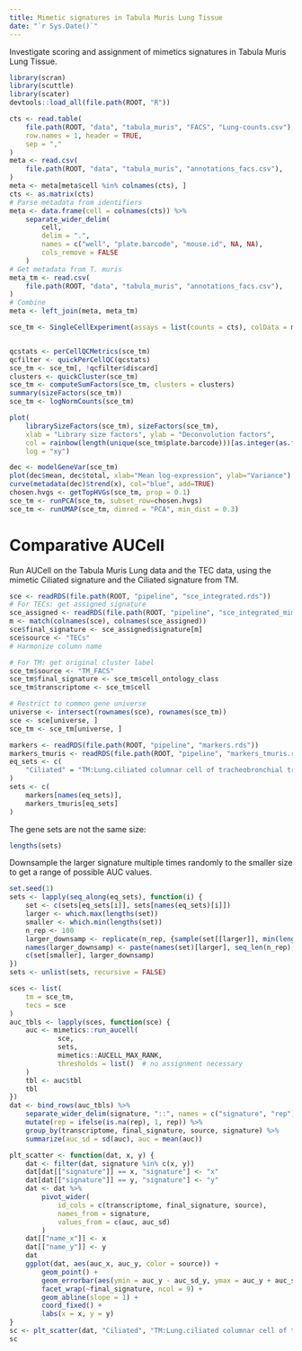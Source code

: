 ```yaml
---
title: Mimetic signatures in Tabula Muris Lung Tissue
date: "`r Sys.Date()`"
---
```


Investigate scoring and assignment of mimetics signatures in Tabula Muris Lung
Tissue.


```r
library(scran)
library(scuttle)
library(scater)
devtools::load_all(file.path(ROOT, "R"))
```


```r
cts <- read.table(
    file.path(ROOT, "data", "tabula_muris", "FACS", "Lung-counts.csv"),
    row.names = 1, header = TRUE,
    sep = ","
)
meta <- read.csv(
    file.path(ROOT, "data", "tabula_muris", "annotations_facs.csv"),
)
meta <- meta[meta$cell %in% colnames(cts), ]
cts <- as.matrix(cts)
# Parse metadata from identifiers
meta <- data.frame(cell = colnames(cts)) %>%
    separate_wider_delim(
        cell,
        delim = ".",
        names = c("well", "plate.barcode", "mouse.id", NA, NA),
        cols_remove = FALSE
    )
# Get metadata from T. muris
meta_tm <- read.csv(
    file.path(ROOT, "data", "tabula_muris", "annotations_facs.csv"),
)
# Combine
meta <- left_join(meta, meta_tm)

sce_tm <- SingleCellExperiment(assays = list(counts = cts), colData = meta)
```

```r
```

```r
qcstats <- perCellQCMetrics(sce_tm)
qcfilter <- quickPerCellQC(qcstats)
sce_tm <- sce_tm[, !qcfilter$discard]
clusters <- quickCluster(sce_tm)
sce_tm <- computeSumFactors(sce_tm, clusters = clusters)
summary(sizeFactors(sce_tm))
sce_tm <- logNormCounts(sce_tm)

plot(
    librarySizeFactors(sce_tm), sizeFactors(sce_tm),
    xlab = "Library size factors", ylab = "Deconvolution factors",
    col = rainbow(length(unique(sce_tm$plate.barcode)))[as.integer(as.factor(sce_tm$plate.barcode))],
    log = "xy")

dec <- modelGeneVar(sce_tm)
plot(dec$mean, dec$total, xlab="Mean log-expression", ylab="Variance")
curve(metadata(dec)$trend(x), col="blue", add=TRUE)
chosen.hvgs <- getTopHVGs(sce_tm, prop = 0.1)
sce_tm <- runPCA(sce_tm, subset_row=chosen.hvgs)
sce_tm <- runUMAP(sce_tm, dimred = "PCA", min_dist = 0.3)
```

# Comparative AUCell

Run AUCell on the Tabula Muris Lung data and the TEC data, using the mimetic
Ciliated signature and the Ciliated signature from TM.

```r
sce <- readRDS(file.path(ROOT, "pipeline", "sce_integrated.rds"))
# For TECs: get assigned signature
sce_assigned <- readRDS(file.path(ROOT, "pipeline", "sce_integrated_mimetics.rds"))
m <- match(colnames(sce), colnames(sce_assigned))
sce$final_signature <- sce_assigned$signature[m]
sce$source <- "TECs"
# Harmonize column name

# For TM: get original cluster label
sce_tm$source <- "TM_FACS"
sce_tm$final_signature <- sce_tm$cell_ontology_class
sce_tm$transcriptome <- sce_tm$cell

# Restrict to common gene universe
universe <- intersect(rownames(sce), rownames(sce_tm))
sce <- sce[universe, ]
sce_tm <- sce_tm[universe, ]

markers <- readRDS(file.path(ROOT, "pipeline", "markers.rds"))
markers_tmuris <- readRDS(file.path(ROOT, "pipeline", "markers_tmuris.rds"))
eq_sets <- c(
    "Ciliated" = "TM:Lung.ciliated columnar cell of tracheobronchial tree"
)
sets <- c(
    markers[names(eq_sets)],
    markers_tmuris[eq_sets]
)
```

The gene sets are not the same size:

```r
lengths(sets)
```

Downsample the larger signature multiple times randomly to the smaller size to
get a range of possible AUC values.

```r
set.seed(1)
sets <- lapply(seq_along(eq_sets), function(i) {
    set <- c(sets[eq_sets[i]], sets[names(eq_sets)[i]])
    larger <- which.max(lengths(set))
    smaller <- which.min(lengths(set))
    n_rep <- 100
    larger_downsamp <- replicate(n_rep, {sample(set[[larger]], min(lengths(set)))}, simplify = FALSE)
    names(larger_downsamp) <- paste(names(set)[larger], seq_len(n_rep), sep = "::")
    c(set[smaller], larger_downsamp)
})
sets <- unlist(sets, recursive = FALSE)
```

```r
sces <- list(
    tm = sce_tm,
    tecs = sce
)
auc_tbls <- lapply(sces, function(sce) {
    auc <- mimetics::run_aucell(
            sce,
            sets,
            mimetics::AUCELL_MAX_RANK,
            thresholds = list()  # no assignment necessary
    )
    tbl <- auc$tbl
    tbl
})
dat <- bind_rows(auc_tbls) %>%
    separate_wider_delim(signature, "::", names = c("signature", "rep"), too_few = "align_start") %>%
    mutate(rep = ifelse(is.na(rep), 1, rep)) %>%
    group_by(transcriptome, final_signature, source, signature) %>%
    summarize(auc_sd = sd(auc), auc = mean(auc))

```

```r
plt_scatter <- function(dat, x, y) {
    dat <- filter(dat, signature %in% c(x, y))
    dat[dat[["signature"]] == x, "signature"] <- "x"
    dat[dat[["signature"]] == y, "signature"] <- "y"
    dat <- dat %>%
        pivot_wider(
            id_cols = c(transcriptome, final_signature, source),
            names_from = signature,
            values_from = c(auc, auc_sd)
        )
    dat[["name_x"]] <- x
    dat[["name_y"]] <- y
    dat
    ggplot(dat, aes(auc_x, auc_y, color = source)) +
        geom_point() +
        geom_errorbar(aes(ymin = auc_y - auc_sd_y, ymax = auc_y + auc_sd_y)) +
        facet_wrap(~final_signature, ncol = 9) +
        geom_abline(slope = 1) +
        coord_fixed() +
        labs(x = x, y = y)
}
sc <- plt_scatter(dat, "Ciliated", "TM:Lung.ciliated columnar cell of tracheobronchial tree")
sc
```
